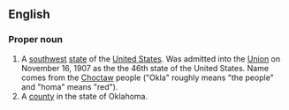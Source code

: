 ==English==

===Proper noun===

# A [[southwest]] [[state]] of the [[United States]].  Was admitted into the [[Union]] on November 16, 1907 as the the 46th state of the United States.  Name comes from the [[Choctaw]] people ("Okla" roughly means "the people" and "homa" means "red").
# A [[county]] in the state of Oklahoma.